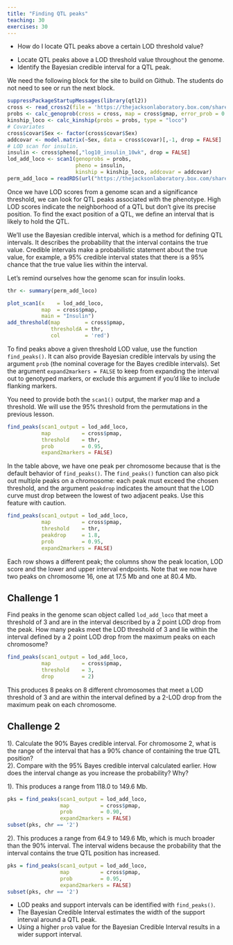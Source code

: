 ```yaml
---
title: "Finding QTL peaks"
teaching: 30
exercises: 30
---
```


:::::::::::::::::::::::::::::::::::::: questions 

- How do I locate QTL peaks above a certain LOD threshold value?

::::::::::::::::::::::::::::::::::::::::::::::::

::::::::::::::::::::::::::::::::::::: objectives

- Locate QTL peaks above a LOD threshold value throughout the genome.
- Identify the Bayesian credible interval for a QTL peak.

::::::::::::::::::::::::::::::::::::::::::::::::


:::::::::::::::::::::::::::::::::::::::::::::::::::::::::::: instructor

We need the following block for the site to build on Github. The students do
not need to see or run the next block.

:::::::::::::::::::::::::::::::::::::::::::::::::::::::::::::::::::::::

```r
suppressPackageStartupMessages(library(qtl2))
cross <- read_cross2(file = 'https://thejacksonlaboratory.box.com/shared/static/svw7ivp5hhmd7vb8fy26tc53h7r85wez.zip')
probs <- calc_genoprob(cross = cross, map = cross$gmap, error_prob = 0.002)
kinship_loco <- calc_kinship(probs = probs, type = "loco")
# Covariates
cross$covar$Sex <- factor(cross$covar$Sex)
addcovar <- model.matrix(~Sex, data = cross$covar)[,-1, drop = FALSE]
# LOD scan for insulin.
insulin <- cross$pheno[,"log10_insulin_10wk", drop = FALSE]
lod_add_loco <- scan1(genoprobs = probs, 
                      pheno = insulin, 
                      kinship = kinship_loco, addcovar = addcovar)
perm_add_loco = readRDS(url("https://thejacksonlaboratory.box.com/shared/static/fatud2gsjogbfg4xntyix05j6dg3pdnj.rds"))
```

Once we have LOD scores from a genome scan and a significance threshold, we can 
look for QTL peaks associated with the phenotype. High LOD scores indicate the 
neighborhood of a QTL but don't give its precise position. To find the exact 
position of a QTL, we define an interval that is likely to hold the QTL.

We'll use the Bayesian credible interval, which is a method for defining QTL 
intervals. It describes the probability that the interval contains the true 
value. Credible intervals make a probabilistic statement about the true value, 
for example, a 95% credible interval states that there is a 95% chance that the 
true value lies within the interval.

Let's remind ourselves how the genome scan for insulin looks.

```r
thr <- summary(perm_add_loco)

plot_scan1(x    = lod_add_loco,
           map  = cross$pmap,
           main = "Insulin")
add_threshold(map        = cross$pmap, 
              thresholdA = thr, 
              col        = 'red')
```

To find peaks above a given threshold LOD value, use the function 
`find_peaks()`. It can also provide Bayesian credible intervals by using the 
argument `prob` (the nominal coverage for the Bayes credible intervals). Set the 
argument `expand2markers = FALSE` to keep from expanding the interval out to 
genotyped markers, or exclude this argument if you'd like to include flanking 
markers.

You need to provide both the `scan1()` output, the marker map and a 
threshold. We will use the 95% threshold from the permutations in the previous 
lesson.

```r
find_peaks(scan1_output = lod_add_loco, 
           map          = cross$pmap, 
           threshold    = thr, 
           prob         = 0.95, 
           expand2markers = FALSE)
```

In the table above, we have one peak per chromosome because that is the default
behavior of `find_peaks()`. The `find_peaks()` function can also pick out 
multiple peaks on a chromosome: each peak must exceed the chosen threshold, and 
the argument `peakdrop` indicates the amount that the LOD curve must drop 
between the lowest of two adjacent peaks.  Use this feature with caution.

```r
find_peaks(scan1_output = lod_add_loco, 
           map          = cross$pmap, 
           threshold    = thr, 
           peakdrop     = 1.8, 
           prob         = 0.95, 
           expand2markers = FALSE)
```

Each row shows a different peak; the columns show the peak location, LOD score 
and the lower and upper interval endpoints. Note that we now have two peaks
on chromosome 16, one at 17.5 Mb and one at 80.4 Mb.

::::::::::::::::::::::::::::::::::::: challenge 

## Challenge 1

Find peaks in the genome scan object called `lod_add_loco` that meet a threshold
of 3 and are in the interval described by a 2 point LOD drop from the peak. How
many peaks meet the LOD threshold of 3 and lie within the interval defined by a 
2 point LOD drop from the maximum peaks on each chromosome?

:::::::::::::::::::::::: solution 

```r
find_peaks(scan1_output = lod_add_loco, 
           map          = cross$pmap, 
           threshold    = 3, 
           drop         = 2)
```

This produces 8 peaks on 8 different chromosomes that meet a LOD threshold of 3 
and are within the interval defined by a 2-LOD drop from the maximum peak on 
each chromosome.

:::::::::::::::::::::::::::::::::

## Challenge 2

1). Calculate the 90% Bayes credible interval.
For chromosome 2, what is the range of the interval that has a 90% 
chance of containing the true QTL position?  
2). Compare with the 95% Bayes credible interval calculated earlier. How does 
the interval change as you increase the probability? Why?

:::::::::::::::::::::::: solution 

1). This produces a range from 118.0 to 149.6 Mb. 

```r
pks = find_peaks(scan1_output = lod_add_loco, 
                 map          = cross$pmap,
                 prob         = 0.90, 
                 expand2markers = FALSE)
subset(pks, chr == '2')
```

2). This produces a range from 64.9 to 149.6 Mb, which is much broader than 
the 90% interval. The interval widens because the probability that the interval
contains the true QTL position has increased. 

```r
pks = find_peaks(scan1_output = lod_add_loco, 
                 map          = cross$pmap,
                 prob         = 0.95, 
                 expand2markers = FALSE)
subset(pks, chr == '2')
```

:::::::::::::::::::::::::::::::::
::::::::::::::::::::::::::::::::::::::::::::::::

::::::::::::::::::::::::::::::::::::: keypoints 

- LOD peaks and support intervals can be identified with `find_peaks()`.
- The Bayesian Credible Interval estimates the width of the support interval
around a QTL peak.
- Using a higher `prob` value for the Bayesian Credible Interval results in a
wider support interval.

::::::::::::::::::::::::::::::::::::::::::::::::

